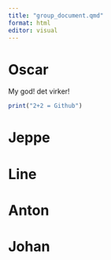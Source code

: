 ```yaml
---
title: "group_document.qmd"
format: html
editor: visual
---
```


# Oscar

My god! det virker!

```r
print("2+2 = Github")
```

# Jeppe

# Line

# Anton

# Johan
